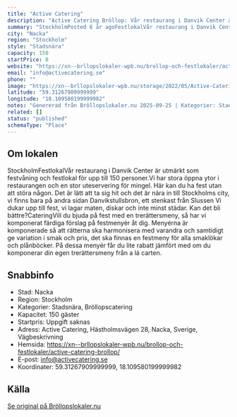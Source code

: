 ```yaml
---
title: "Active Catering"
description: "Active Catering Bröllop: Vår restaurang i Danvik Center är utmärkt som festvåning och festlokal för upp till 150 personer."
summary: "StockholmPosted 6 år agoFestlokalVår restaurang i Danvik Center är utmärkt som festvåning och festlokal för upp till 150 personer.Vi har stora öppna ytor i restaurangen och en stor uteservering för…"
city: "Nacka"
region: "Stockholm"
style: "Stadsnära"
capacity: 150
startPrice: 0
website: "https://xn--brllopslokaler-wpb.nu/brollop-och-festlokaler/active-catering-brollop/"
email: "info@activecatering.se"
phone: ""
image: "https://xn--brllopslokaler-wpb.nu/storage/2022/05/Active-Catering-brollopslokal-festlokal-brollop-festvaning-stockholm-1-1.webp"
latitude: "59.31267909999999"
longitude: "18.109580199999982"
notes: "Genererad från Bröllopslokaler.nu 2025-09-25 | Kategorier: Stadsnära, Bröllopscatering"
related: []
status: "published"
schemaType: "Place"
---
```


## Om lokalen

StockholmFestlokalVår restaurang i Danvik Center är utmärkt som festvåning och festlokal för upp till 150 personer.Vi har stora öppna ytor i restaurangen och en stor uteservering för mingel. Här kan du ha fest utan att störa någon. Det är lätt att ta sig hit och det är nära in till Stockholms city, vi finns bara på andra sidan Danvikstullsbron, ett stenkast från Slussen Vi dukar upp till fest, vi lagar maten, diskar och inte minst städar. Kan det bli bättre?CateringVill du bjuda på fest med en trerättersmeny, så har vi komponerat färdiga förslag på festmenyér åt dig. Menyérna är komponerade så att rätterna ska harmonisera med varandra och samtidigt ge variation i smak och pris, det ska finnas en festmeny för alla smaklökar och plånböcker. På dessa menyér får du lite rabatt jämfört med om du komponerar din egen trerättersmeny från a lá carten.

## Snabbinfo

- Stad: Nacka
- Region: Stockholm
- Kategorier: Stadsnära, Bröllopscatering
- Kapacitet: 150 gäster
- Startpris: Uppgift saknas
- Adress: Active Catering, Hästholmsvägen 28, Nacka, Sverige, Vägbeskrivning
- Hemsida: https://xn--brllopslokaler-wpb.nu/brollop-och-festlokaler/active-catering-brollop/
- E-post: info@activecatering.se
- Koordinater: 59.31267909999999, 18.109580199999982

## Källa

[Se original på Bröllopslokaler.nu](https://xn--brllopslokaler-wpb.nu/brollop-och-festlokaler/active-catering-brollop/)
